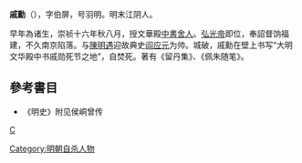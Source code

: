 '''戚勳'''（{{bd|?||?|}}），字伯屏，号羽明。明末江阴人。

早年為诸生，崇祯十六年秋八月，授文華殿[[中書舍人|中書舍人]]。[[弘光帝|弘光帝]]即位，奉詔督饷福建，不久南京陷落。与[[陳明遇|陳明遇]]迎故典史[[阎应元|阎应元]]为帅。城破，戚勳在壁上书写“大明文华殿中书戚勋死节之地”，自焚死。著有《留丹集》、《佩朱随笔》。

==參考書目==
{{wikisource|明史/卷277}}
*《明史》附见侯峒曾传
[[category:明朝中書舍人|C]]
[[Category:明朝自杀人物|Category:明朝自杀人物]]